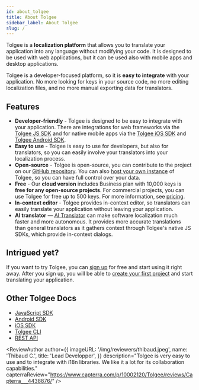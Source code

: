 ```yaml
---
id: about_tolgee
title: About Tolgee
sidebar_label: About Tolgee
slug: /
---
```



Tolgee is a **localization platform** that allows you to translate your application into any language without modifying your code.
It is designed to be used with web applications, but it can be used also with mobile apps and desktop applications.

Tolgee is a developer-focused platform, so it is **easy to integrate** with your application.
No more looking for keys in your source code, no more editing localization files, and no more manual exporting data for translators.

## Features

- **Developer-friendly** - Tolgee is designed to be easy to integrate with your application. There are integrations for web frameworks via the [Tolgee JS SDK](/js-sdk) and for native mobile apps via the [Tolgee iOS SDK](/ios-sdk) and [Tolgee Android SDK](/android-sdk).
- **Easy to use** - Tolgee is easy to use for developers, but also for translators, so you can easily involve your translators into your localization process.
- **Open-source** - Tolgee is open-source, you can contribute to the project on our [GitHub repository](https://github.com/tolgee/tolgee-platform). You can also [host your own instance](/platform/self_hosting/getting_started) of Tolgee, so you can have full control over your data.
- **Free** - Our **cloud version** includes Business plan with 10,000 keys is **free for any open-source projects**. For commercial projects, you can use Tolgee for free up to 500 keys. For more information, see [pricing](https://tolgee.io/pricing).
- **In-context editor** - Tolgee provides in-context editor, so translators can easily translate your application without leaving your application.
- **AI translator** — [AI Translator](/platform/translation_process/ai_translator) can make software localization much faster and more autonomous. It provides more accurate translations than general translators as it gathers context through Tolgee's native JS SDKs, which provide in-context dialogs.

## Intrigued yet?

If you want to try Tolgee, you can [sign up](https://app.tolgee.io/sign_up) for free and start using it right away. After you sign up, you will be able to [create your first project](/platform/getting_started/creating_project) and start translating your application.

## Other Tolgee Docs

- [JavaScript SDK](/js-sdk)
- [Android SDK](/android-sdk)
- [iOS SDK](/ios-sdk)
- [Tolgee CLI](/tolgee-cli)
- [REST API](/api)

<ReviewAuthor
  author={{
    imageURL: '/img/reviewers/thibaud.jpeg',
    name: 'Thibaud C.',
    title: 'Lead Developper',
  }}
  description="Tolgee is very easy to use and to integrate with i18n libraries. We like it a lot for its collaboration capabilities."
  capterraReview="https://www.capterra.com/p/10002120/Tolgee/reviews/Capterra___4438876/"
/>
